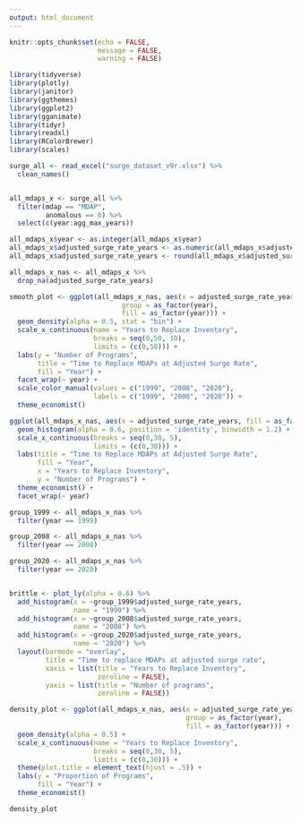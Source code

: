 ```yaml
---
output: html_document
---
```


```r
knitr::opts_chunk$set(echo = FALSE,
                      message = FALSE,
                      warning = FALSE)

library(tidyverse)
library(plotly)
library(janitor)
library(ggthemes)
library(ggplot2)
library(gganimate)
library(tidyr)
library(readxl)
library(RColorBrewer)
library(scales)

surge_all <- read_excel("surge_dataset_v9r.xlsx") %>% 
  clean_names()


all_mdaps_x <- surge_all %>% 
  filter(mdap == "MDAP",
         anomalous == 0) %>% 
  select(c(year:agg_max_years))

all_mdaps_x$year <- as.integer(all_mdaps_x$year)
all_mdaps_x$adjusted_surge_rate_years <- as.numeric(all_mdaps_x$adjusted_surge_rate_years)
all_mdaps_x$adjusted_surge_rate_years <- round(all_mdaps_x$adjusted_surge_rate_years, digits = 2)

all_mdaps_x_nas <- all_mdaps_x %>% 
  drop_na(adjusted_surge_rate_years) 

```


```r

smooth_plot <- ggplot(all_mdaps_x_nas, aes(x = adjusted_surge_rate_years, 
                            group = as_factor(year),
                            fill = as_factor(year))) +
  geom_density(alpha = 0.5, stat = "bin") + 
  scale_x_continuous(name = "Years to Replace Inventory", 
                     breaks = seq(0,50, 10), 
                     limits = (c(0,50))) +
  labs(y = "Number of Programs",
       title = "Time to Replace MDAPs at Adjusted Surge Rate",
       fill = "Year") +
  facet_wrap(~ year) +
  scale_color_manual(values = c("1999", "2008", "2020"),
                     labels = c("1999", "2008", "2020")) +
  theme_economist()

```


```r

ggplot(all_mdaps_x_nas, aes(x = adjusted_surge_rate_years, fill = as_factor(year))) +
  geom_histogram(alpha = 0.6, position = 'identity', binwidth = 1.2) +
  scale_x_continuous(breaks = seq(0,30, 5), 
                     limits = (c(0,30))) +
  labs(title = "Time to Replace MDAPs at Adjusted Surge Rate",
       fill = "Year",
       x = "Years to Replace Inventory",
       y = "Number of Programs") +
  theme_economist() +
  facet_wrap(~ year)


```


```r

group_1999 <- all_mdaps_x_nas %>% 
  filter(year == 1999)

group_2008 <- all_mdaps_x_nas %>% 
  filter(year == 2008)

group_2020 <- all_mdaps_x_nas %>% 
  filter(year == 2020)


brittle <- plot_ly(alpha = 0.6) %>% 
  add_histogram(x = ~group_1999$adjusted_surge_rate_years,
                name = "1999") %>% 
  add_histogram(x = ~group_2008$adjusted_surge_rate_years,
                name = "2008") %>% 
  add_histogram(x = ~group_2020$adjusted_surge_rate_years,
                name = "2020") %>% 
  layout(barmode = "overlay",
         title = "Time to replace MDAPs at adjusted surge rate",
         xaxis = list(title = "Years to Replace Inventory",
                      zeroline = FALSE),
         yaxis = list(title = "Number of programs",
                      zeroline = FALSE))

```

```r

density_plot <- ggplot(all_mdaps_x_nas, aes(x = adjusted_surge_rate_years,
                                            group = as_factor(year),
                                            fill = as_factor(year))) +
  geom_density(alpha = 0.5) +
  scale_x_continuous(name = "Years to Replace Inventory", 
                     breaks = seq(0,30, 5), 
                     limits = (c(0,30))) +
  theme(plot.title = element_text(hjust = .5)) + 
  labs(y = "Proportion of Programs",
       fill = "Year") +
  theme_economist()

density_plot


```



